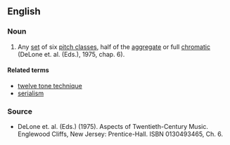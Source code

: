 ==English==
===Noun===
#Any [[set]] of six [[pitch class]]es, half of the [[aggregate]] or full [[chromatic]] (DeLone et. al. (Eds.), 1975, chap. 6).

====Related terms====
*[[twelve tone technique]]
*[[serialism]]

===Source===
*DeLone et. al. (Eds.) (1975). Aspects of Twentieth-Century Music. Englewood Cliffs, New Jersey: Prentice-Hall. ISBN 0130493465, Ch. 6.